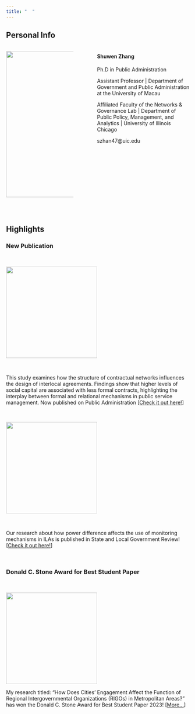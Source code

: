 ```yaml
---
title: "  "
---
```


## **Personal Info**

::::::: columns
::: {.column width="40%"}
![](Image/profile%20photo.jpeg){width="400"}
:::

::: {.column width="5%"}
:::

:::: {.column width="55%"}
#### **Shuwen Zhang**

<div>

Ph.D in Public Administration

Assistant Professor \| Department of Government and Public Administration at the University of Macau

Affiliated Faculty of the Networks & Governance Lab \| Department of Public Policy, Management, and Analytics \| University of Illinois Chicago

szhan47\@uic.edu

</div>
::::
:::::::

\

## **Highlights**

### <i class="bi bi-megaphone"></i> New Publication

\

![](Image/padm%20cover.jpg){fig-align="center" width="250"}

\

This study examines how the structure of contractual networks influences the design of interlocal agreements. Findings show that higher levels of social capital are associated with less formal contracts, highlighting the interplay between formal and relational mechanisms in public service management. Now published on Public Administration \[[Check it out here!](https://doi.org/10.1111/padm.13050)\]

\

![](Image/slgb_56_1.largecover.png){fig-align="center" width="250"}

\

Our research about how power difference affects the use of monitoring mechanisms in ILAs is published in State and Local Government Review! \[[Check it out here!](https://doi.org/10.1177/0160323X231208958)\]

\

### <i class="bi bi-megaphone"></i> Donald C. Stone Award for Best Student Paper

\

![](Image/788AFB6E-152E-44B4-932D-140DDE45E05B_1_105_c.jpeg){fig-align="center" width="250"}

My research titled: “How Does Cities’ Engagement Affect the Function of Regional Intergovernmental Organizations (RIGOs) in Metropolitan Areas?” has won the Donald C. Stone Award for Best Student Paper 2023! \[[More...](https://siam-aspa.net/2023/04/26/annual-siam-awards-at-aspa-2023/)\]
